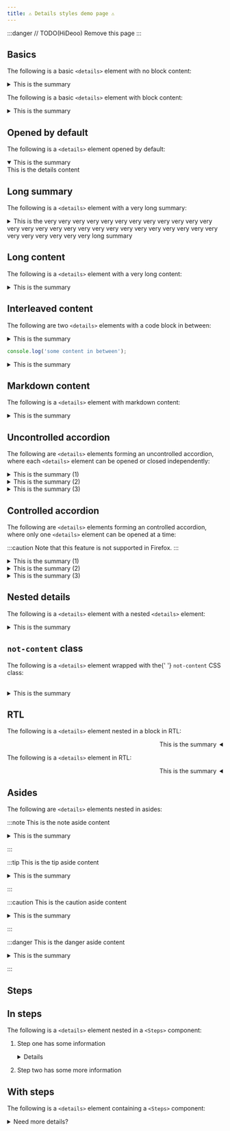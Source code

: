 ```yaml
---
title: ⚠️ Details styles demo page ⚠️
---
```


:::danger
// TODO(HiDeoo) Remove this page
:::

## Basics

The following is a basic `<details>` element with no block content:

<details>
	<summary>This is the summary</summary>
	This is the details content
</details>

The following is a basic `<details>` element with block content:

<details>
<summary>This is the summary</summary>

This is the details content

</details>

## Opened by default

The following is a `<details>` element opened by default:

<details open>
	<summary>This is the summary</summary>
	This is the details content
</details>

## Long summary

The following is a `<details>` element with a very long summary:

<details>
	<summary>
		This is the very very very very very very very very very very very very very
		very very very very very very very very very very very very very very very
		very very very very very long summary
	</summary>
	This is the details content
</details>

## Long content

The following is a `<details>` element with a very long content:

<details>
<summary>This is the summary</summary>

This is the details content

Lorem ipsum dolor sit amet, consectetur adipiscing elit. Maecenas euismod ante lorem, quis posuere massa sodales id. Donec a dapibus nisi, id volutpat lorem. Aenean eleifend nisl at ex feugiat, at vulputate lorem luctus. Aliquam eget accumsan ipsum. Maecenas ut elit hendrerit, sodales leo at, tincidunt elit. Nullam ut venenatis libero. In vel molestie tellus. Suspendisse vitae nibh in felis faucibus aliquet. Nunc tortor enim, pellentesque sit amet justo eget, auctor elementum enim. Nam posuere et ipsum lobortis porttitor. Proin consectetur ullamcorper augue, a fermentum neque dapibus eget. Praesent feugiat orci vulputate turpis mattis, eget placerat mi volutpat.

Maecenas vehicula orci metus, quis dapibus turpis suscipit vitae. Nullam velit ante, convallis fermentum massa a, condimentum mattis lorem. Nunc interdum consequat mollis. Suspendisse semper diam tellus. Maecenas mollis congue mi, eu hendrerit dui hendrerit sed. Aliquam quis ornare dolor. Pellentesque habitant morbi tristique senectus et netus et malesuada fames ac turpis egestas.

Pellentesque habitant morbi tristique senectus et netus et malesuada fames ac turpis egestas. Sed posuere arcu ut leo ultrices, in volutpat leo eleifend. Proin facilisis tempus maximus. Sed eu nulla ultricies, accumsan libero sed, commodo nunc. Curabitur sit amet metus vitae erat laoreet cursus et ut magna. Nam euismod justo a orci sagittis molestie. Phasellus et interdum ipsum, sed egestas ligula. Vestibulum congue eros ac neque posuere molestie. Nunc id enim aliquet, vestibulum diam at, fermentum justo.

Duis ac mauris purus. Etiam viverra nisi vel facilisis eleifend. Ut dapibus, eros ac cursus faucibus, augue mi facilisis lacus, ut ullamcorper arcu diam eu nulla. Praesent tincidunt placerat augue eget cursus. Integer magna felis, malesuada in interdum eu, efficitur vel dolor. In feugiat nisl sit amet pharetra ullamcorper. Quisque odio ante, convallis a lectus id, consectetur finibus enim. Curabitur pretium quam ut lectus tristique, ac ornare lorem varius. Ut maximus aliquet est vitae hendrerit. In vitae massa mattis, volutpat dui sagittis, semper arcu. In a ligula tincidunt, elementum nisi ut, tincidunt odio. Etiam accumsan massa a justo convallis blandit. Integer in felis arcu. Nullam id felis et velit blandit convallis vitae a turpis. Nunc vitae erat ac ipsum mattis rutrum nec ut justo. Mauris ullamcorper id metus nec pretium.

Donec purus nibh, ornare ac sagittis porta, porta ac neque. Donec efficitur dictum nibh et hendrerit. Mauris gravida mollis leo posuere posuere. In hac habitasse platea dictumst. Interdum et malesuada fames ac ante ipsum primis in faucibus. Aenean sit amet massa felis. Fusce lectus neque, auctor quis est et, interdum lobortis ante. Nulla aliquet euismod libero, sit amet maximus orci mattis eu. Nullam sed cursus felis. Sed dapibus faucibus dolor, id volutpat eros varius a.

</details>

## Interleaved content

The following are two `<details>` elements with a code block in between:

<details>
	<summary>This is the summary</summary>
	This is the details content
</details>

```js
console.log('some content in between');
```

<details>
	<summary>This is the summary</summary>
	This is the details content
</details>

## Markdown content

The following is a `<details>` element with markdown content:

<details>
<summary>This is the summary</summary>

This is the details content

```ts
console.log('Hello world');
```

This is `a` paragraph.

:::note
This is a note
:::

</details>

## Uncontrolled accordion

The following are `<details>` elements forming an uncontrolled accordion, where each `<details>` element can be opened or closed independently:

<details>
	<summary>This is the summary (1)</summary>
	This is the details content (1)
</details>

<details>
	<summary>This is the summary (2)</summary>
	Lorem ipsum dolor sit amet, consectetur adipiscing elit. Maecenas euismod ante
	lorem, quis posuere massa sodales id. Donec a dapibus nisi, id volutpat lorem.
	Aenean eleifend nisl at ex feugiat, at vulputate lorem luctus. Aliquam eget accumsan
	ipsum. Maecenas ut elit hendrerit, sodales leo at, tincidunt elit. Nullam ut venenatis
	libero. In vel molestie tellus. Suspendisse vitae nibh in felis faucibus aliquet.
	Nunc tortor enim, pellentesque sit amet justo eget, auctor elementum enim. Nam
	posuere et ipsum lobortis porttitor. Proin consectetur ullamcorper augue, a fermentum
	neque dapibus eget. Praesent feugiat orci vulputate turpis mattis, eget placerat
	mi volutpat.
</details>

<details>
	<summary>This is the summary (3)</summary>
	Maecenas vehicula orci metus, quis dapibus turpis suscipit vitae. Nullam velit
	ante, convallis fermentum massa a, condimentum mattis lorem. Nunc interdum consequat
	mollis. Suspendisse semper diam tellus. Maecenas mollis congue mi, eu hendrerit
	dui hendrerit sed. Aliquam quis ornare dolor. Pellentesque habitant morbi tristique
	senectus et netus et malesuada fames ac turpis egestas.
</details>

## Controlled accordion

The following are `<details>` elements forming an controlled accordion, where only one `<details>` element can be opened at a time:

:::caution
Note that this feature is not supported in Firefox.
:::

<details name="controlled-details">
	<summary>This is the summary (1)</summary>
	This is the details content (1)
</details>

<details name="controlled-details">
	<summary>This is the summary (2)</summary>
	Lorem ipsum dolor sit amet, consectetur adipiscing elit. Maecenas euismod ante
	lorem, quis posuere massa sodales id. Donec a dapibus nisi, id volutpat lorem.
	Aenean eleifend nisl at ex feugiat, at vulputate lorem luctus. Aliquam eget accumsan
	ipsum. Maecenas ut elit hendrerit, sodales leo at, tincidunt elit. Nullam ut venenatis
	libero. In vel molestie tellus. Suspendisse vitae nibh in felis faucibus aliquet.
	Nunc tortor enim, pellentesque sit amet justo eget, auctor elementum enim. Nam
	posuere et ipsum lobortis porttitor. Proin consectetur ullamcorper augue, a fermentum
	neque dapibus eget. Praesent feugiat orci vulputate turpis mattis, eget placerat
	mi volutpat.
</details>

<details name="controlled-details">
	<summary>This is the summary (3)</summary>
	Maecenas vehicula orci metus, quis dapibus turpis suscipit vitae. Nullam velit
	ante, convallis fermentum massa a, condimentum mattis lorem. Nunc interdum consequat
	mollis. Suspendisse semper diam tellus. Maecenas mollis congue mi, eu hendrerit
	dui hendrerit sed. Aliquam quis ornare dolor. Pellentesque habitant morbi tristique
	senectus et netus et malesuada fames ac turpis egestas.
</details>

## Nested details

The following is a `<details>` element with a nested `<details>` element:

<details>
<summary>This is the summary</summary>

This is the details content

<details>
	<summary>This is the nested summary</summary>
	This is the nested details content
</details>

And some content after the nested details

</details>

## `not-content` class

<div class="not-content">

<p>
	The following is a <code>&lt;details&gt;</code> element wrapped with the{' '}
	<code>not-content</code> CSS class:
</p>

<br />

<details>
	<summary>This is the summary</summary>
	This is the details content
</details>

</div>

## RTL

The following is a `<details>` element nested in a block in RTL:

<div dir="rtl">

<details>
	<summary>This is the summary</summary>
	This is the details content
</details>

</div>

The following is a `<details>` element in RTL:

<details dir="rtl">
	<summary>This is the summary</summary>
	With a summary and some details not in a paragraph
</details>

## Asides

The following are `<details>` elements nested in asides:

:::note
This is the note aside content

<details>
	<summary>This is the summary</summary>
	This is the details content
</details>

:::

:::tip
This is the tip aside content

<details>
	<summary>This is the summary</summary>
	This is the details content
</details>

:::

:::caution
This is the caution aside content

<details>
	<summary>This is the summary</summary>
	This is the details content
</details>

:::

:::danger
This is the danger aside content

<details>
	<summary>This is the summary</summary>
	This is the details content
</details>

:::

## Steps

## In steps

The following is a `<details>` element nested in a `<Steps>` component:


<Steps>

1.  Step one has some information

      <details>

        <summary>Need to know more?</summary>

        You might need more information for step one.

        So we're here to help.

      </details>

2.  Step two has some more information

</Steps>

## With steps

The following is a `<details>` element containing a `<Steps>` component:

<details>
  <summary>Need more details?</summary>
  <Steps>

1. Step one has some information.

   These steps help if you need extra details to complete this task.

2. Step two has some more information.

  </Steps>
</details>
